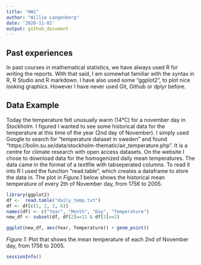 ---
title: "HW1"
author: "Willie Langenberg"
date: '2020-11-02'
output: github_document
---


## Past experiences
In past courses in mathematical statistics, we have always used R for writing the reports. With that said, I am somewhat familiar with the syntax in R, R Studio and R markdown. I have also used some "ggplot2", to plot nice looking graphics. However I have never used Git, Github or dplyr before.


## Data Example
Today the temperature felt unusually warm (14°C) for a november day in Stockholm. I figured I wanted to see some historical data for the temperature at this time of the year (2nd day of November). I simply used Google to search for "temperature dataset in sweden" and found "https://bolin.su.se/data/stockholm-thematic/air_temperature.php". It is a centre for climate research with open access datasets. On the website I chose to download data for the homogenized daily mean temperatures. The data came in the format of a textfile with tabseperated columns. To read it into R I used the function "read.table", which creates a dataframe to store the data in. The plot in _Figure.1_ below shows the historical mean temperature of every 2th of November day, from 1756 to 2005.
```{r, fig.cap="Plot that shows the mean temperature of each 2nd of November day, from 1756 to 2005."}
library(ggplot2)
df <-  read.table("daily_temp.txt")
df <- df[c(1, 2, 3, 6)]
names(df) <- c("Year", "Month", "Day", "Temperature")
new_df <- subset(df, df[2]==11 & df[3]==2)

ggplot(new_df, aes(Year, Temperature)) + geom_point()
```

_Figure 1:_ Plot that shows the mean temperature of each 2nd of November day, from 1756 to 2005.
```{r}
sessionInfo()
```


